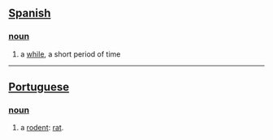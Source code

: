 == [[Spanish]] ==
=== [[noun]] ===
# a [[while]], a short period of time
----
==[[Portuguese]]==
===[[noun]]===
# a [[rodent]]: [[rat]].